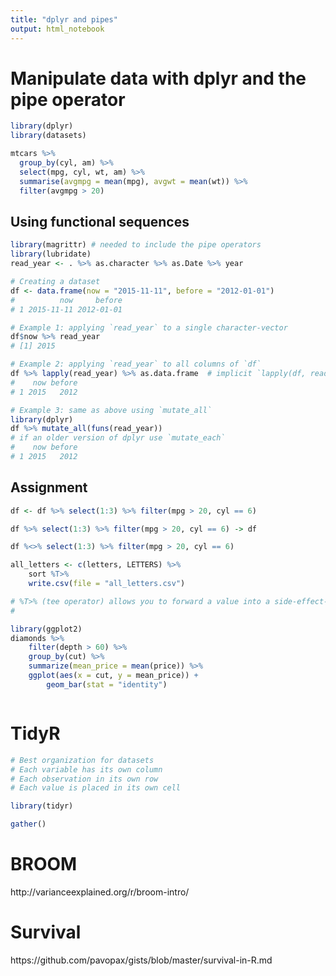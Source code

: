 ```yaml
---
title: "dplyr and pipes"
output: html_notebook
---
```


# Manipulate data with dplyr and the pipe operator

```r
library(dplyr)
library(datasets) 

mtcars %>% 
  group_by(cyl, am) %>%
  select(mpg, cyl, wt, am) %>%
  summarise(avgmpg = mean(mpg), avgwt = mean(wt)) %>%
  filter(avgmpg > 20)

```
## Using functional sequences

```r
library(magrittr) # needed to include the pipe operators
library(lubridate)
read_year <- . %>% as.character %>% as.Date %>% year

# Creating a dataset
df <- data.frame(now = "2015-11-11", before = "2012-01-01")
#          now     before
# 1 2015-11-11 2012-01-01

# Example 1: applying `read_year` to a single character-vector
df$now %>% read_year
# [1] 2015

# Example 2: applying `read_year` to all columns of `df`
df %>% lapply(read_year) %>% as.data.frame  # implicit `lapply(df, read_year)
#    now before
# 1 2015   2012

# Example 3: same as above using `mutate_all`
library(dplyr)
df %>% mutate_all(funs(read_year))
# if an older version of dplyr use `mutate_each`
#    now before
# 1 2015   2012
```

## Assignment

```r
df <- df %>% select(1:3) %>% filter(mpg > 20, cyl == 6)

df %>% select(1:3) %>% filter(mpg > 20, cyl == 6) -> df

df %<>% select(1:3) %>% filter(mpg > 20, cyl == 6)

all_letters <- c(letters, LETTERS) %>%
    sort %T>% 
    write.csv(file = "all_letters.csv")

# %T>% (tee operator) allows you to forward a value into a side-effect-producing function while keeping the original lhs value intact. In other words: the tee operator works like %>%, except the return values is lhs itself, and not the result of the rhs function/expression
# 

library(ggplot2)
diamonds %>% 
    filter(depth > 60) %>% 
    group_by(cut) %>% 
    summarize(mean_price = mean(price)) %>% 
    ggplot(aes(x = cut, y = mean_price)) + 
        geom_bar(stat = "identity")



```

# TidyR
```r
# Best organization for datasets
# Each variable has its own column
# Each observation in its own row
# Each value is placed in its own cell

library(tidyr)

gather()
```


# BROOM
http://varianceexplained.org/r/broom-intro/

# Survival
https://github.com/pavopax/gists/blob/master/survival-in-R.md 
